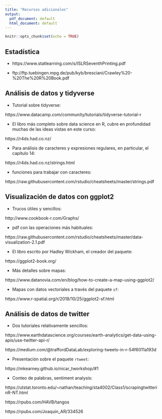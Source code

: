 ```yaml
---
title: "Recursos adicionales"
output:
  pdf_document: default
  html_document: default
---
```


```r
knitr::opts_chunk$set(echo = TRUE)
```

## Estadística

* https://www.statlearning.com/s/ISLRSeventhPrinting.pdf

* ftp://ftp.tuebingen.mpg.de/pub/kyb/bresciani/Crawley%20-%20The%20R%20Book.pdf

## Análisis de datos y tidyverse

* Tutorial sobre tidyverse: 

https://www.datacamp.com/community/tutorials/tidyverse-tutorial-r

* El libro más completo sobre data science en R, cubre en profundidad
muchas de las ideas vistas en este curso: 

https://r4ds.had.co.nz/

* Para análisis de caracteres y expresiones regulares, en particular, 
el capítulo 14: 

https://r4ds.had.co.nz/strings.html

* funciones para trabajar con caracteres:

https://raw.githubusercontent.com/rstudio/cheatsheets/master/strings.pdf

## Visualización de datos con ggplot2

* Trucos útiles y sencillos: 

http://www.cookbook-r.com/Graphs/

* pdf con las operaciones más habituales:

https://raw.githubusercontent.com/rstudio/cheatsheets/master/data-visualization-2.1.pdf

* El libro escrito por Hadley Wickham, el creador del paquete: 

https://ggplot2-book.org/

* Más detalles sobre mapas: 

https://www.datanovia.com/en/blog/how-to-create-a-map-using-ggplot2/

* Mapas con datos vectoriales a través del paquete `sf`:

https://www.r-spatial.org/r/2018/10/25/ggplot2-sf.html

## Análisis de datos de twitter

* Dos tutoriales relativamente sencillos:

https://www.earthdatascience.org/courses/earth-analytics/get-data-using-apis/use-twitter-api-r/
   
https://medium.com/@traffordDataLab/exploring-tweets-in-r-54f6011a193d

* Presentación sobre el paquete `rtweet`: 

https://mkearney.github.io/nicar_tworkshop/#1

* Conteo de palabras, sentiment analysis:

https://utstat.toronto.edu/~nathan/teaching/sta4002/Class1/scrapingtwitterinR-NT.html

https://rpubs.com/HAVB/tangos

https://rpubs.com/Joaquin_AR/334526
